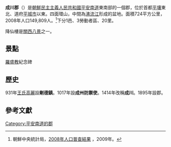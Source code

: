 {{Infobox  Korean settlement
| context = north
| img = DPRK2006 Pyongnam-Songchon.PNG
| hangul = 성천군
| hanja = {{linktext|成|川|郡}}
|rr=Seongcheon-gun
|mr=Sŏngch'ŏn-gun
|area_km2=724
|  pop = 149809
| popyear = 2008
|  divs = 1邑、3勞動者區、20里
}}
'''成川郡'''（{{kor|諺=성천군|漢=成川郡|羅=Sŏngchŏn gun|f=y}}）是[[朝鮮民主主義人民共和國|朝鮮民主主義人民共和國]][[平安南道|平安南道]]東南部的一個郡，位於首都[[平壤|平壤]]東北、道府[[平城市|平城市]]以東。四面環山，中間為[[沸流江|沸流江]]形成的盆地。面積724平方公里，2008年人口149,809人。<ref>朝鮮中央統計局，[http://unstats.un.org/unsd/demographic/sources/census/2010_PHC/North_Korea/Final%20national%20census%20report.pdf 2008年人口普查結果] {{webarchive|url=https://web.archive.org/web/20100331091148/http://unstats.un.org/unsd/demographic/sources/census/2010_PHC/North_Korea/Final%20national%20census%20report.pdf |date=2010-03-31 }}，2009年。</ref>下分1邑、3勞動者區、20里。

降仙樓是[[關西八景|關西八景]]之一。

==景點==
[[羅盛教|羅盛教]]紀念碑
==歷史==
931年[[王氏高麗|王氏高麗]]設'''剛德鎮'''。1017年設'''成州防禦使'''。1414年改稱'''成川'''。1895年設郡。

==參考文獻==
<div class="references-small">
<references></references>
</div>

{{平安南道行政區劃}}

{{DEFAULTSORT:Songchon-gun}}
[[Category:平安南道的郡|Category:平安南道的郡]]
